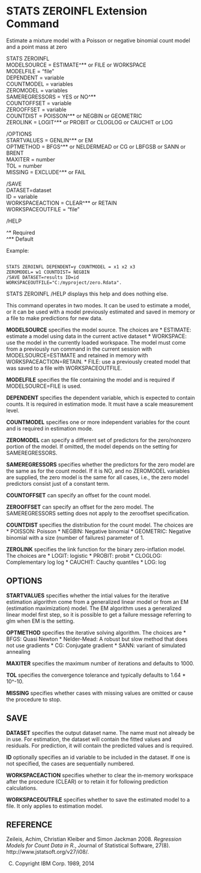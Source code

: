 <!-- rmarkdown v1 -->
STATS ZEROINFL Extension Command
================================

Estimate a mixture model with a Poisson or negative binomial count model and a point mass at zero

STATS ZEROINFL  
MODELSOURCE = ESTIMATE^&#42;&#42; or FILE or WORKSPACE  
MODELFILE = "file"  
DEPENDENT = variable  
COUNTMODEL = variables  
ZEROMODEL = variables  
SAMEREGRESSORS = YES or NO^&#42;&#42;  
COUNTOFFSET = variable  
ZEROOFFSET = variable  
COUNTDIST = POISSON^&#42;&#42; or NEGBIN or GEOMETRIC  
ZEROLINK = LOGIT^&#42;&#42; or PROBIT or CLOGLOG or CAUCHIT or LOG

/OPTIONS  
STARTVALUES = GENLIN^&#42;&#42; or EM  
OPTMETHOD = BFGS^&#42;&#42; or NELDERMEAD or CG or LBFGSB or SANN or BRENT  
MAXITER = number  
TOL = number  
MISSING = EXCLUDE^&#42;&#42; or FAIL

/SAVE  
DATASET=dataset  
ID = variable  
WORKSPACEACTION = CLEAR^&#42;&#42; or RETAIN  
WORKSPACEOUTFILE = "file"

/HELP

^&#42; Required  
^&#42;&#42; Default

Example:
```

STATS ZEROINFL DEPENDENT=y COUNTMODEL = x1 x2 x3
ZEROMODEL= w1 COUNTDIST= NEGBIN
/SAVE DATASET=results ID=id WORKSPACEOUTFILE="C:/myproject/zero.Rdata".
```
STATS ZEROINFL /HELP displays this help and does nothing else.

This command operates in two modes.  It can be used to estimate
a model, or it can be used with a model previously estimated
and saved in memory or a file to make predictions for new data.

**MODELSOURCE** specifies the model source.  The choices are
* ESTIMATE: estimate a model using data in the current active dataset
* WORKSPACE: use the model in the currently loaded workspace.
The model must come from a previously run command in
the current session with
MODELSOURCE=ESTIMATE and retained in memory with
WORKSPACEACTION=RETAIN.
* FILE: use a previously created model that was saved
to a file with WORKSPACEOUTFILE.

**MODELFILE** specifies the file containing the model
and is required if MODELSOURCE=FILE is used.

**DEPENDENT** specifies the dependent variable, which
is expected to contain counts.  It is required in
estimation mode.  It must have a scale measurement level.

**COUNTMODEL** specifies one or more independent variables
for the count and is required in estimation mode.

**ZEROMODEL** can specify a different set of predictors
for the zero/nonzero portion of the model.  If omitted,
the model depends on the setting for SAMEREGRESSORS.

**SAMEREGRESSORS** specifies whether the predictors
for the zero model are the same as for the count model.
If it is NO, and no ZEROMODEL variables are supplied,
the zero model is the same for all cases, i.e., the
zero model predictors consist just of a constant term.

**COUNTOFFSET** can specify an offset for the count model.

**ZEROOFFSET** can specify an offset for the zero model.
The SAMEREGRESSORS setting does not apply to the zerooffset
specification.

**COUNTDIST** specifies the distribution for the count model.
The choices are
* POISSON: Poisson
* NEGBIN: Negative binomial
* GEOMETRIC: Negative binomial with a size (number of failures) parameter of 1.

**ZEROLINK** specifies the link function for the binary
zero-inflation model.  The choices are
* LOGIT: logistic
* PROBIT: probit
* CLOGLOG: Complementary log log
* CAUCHIT: Cauchy quantiles
* LOG: log

OPTIONS
-------
**STARTVALUES** specifies whether the intial values for the
iterative estimation algorithm come from a generalized linear
model or from an EM (estimation maximization) model.  The EM
algorithm uses a generalized linear model first step, so it
is possible to get a failure message referring to glm when
EM is the setting.

**OPTMETHOD** specifies the iterative solving algorithm.
The choices are
* BFGS: Quasi Newton
* Nelder-Mead: A robust but slow method that does not
use gradients
* CG: Conjugate gradient
* SANN: variant of simulated annealing

**MAXITER** specifies the maximum number of iterations
and defaults to 1000.

**TOL** specifies the convergence tolerance and typically defaults to
1.64 &#42; 10^-10.

**MISSING** specifies whether cases with missing values are
omitted or cause the procedure to stop.

SAVE
----
**DATASET** specifies the output dataset name.  The name
must not already be in use.  For estimation, the dataset
will contain the fitted values and residuals.  For prediction,
it will contain the predicted values and is required.

**ID** optionally specifies an id variable to be
included in the dataset.  If one is not specified, the
cases are sequentially numbered.

**WORKSPACEACTION** specifies whether to clear the
in-memory workspace after the procedure (CLEAR) or
to retain it for following prediction calculations.

**WORKSPACEOUTFILE** specifies whether to save the
estimated model to a file.  It only applies to
estimation model.

REFERENCE
---------

Zeileis, Achim, Christian Kleiber and Simon Jackman 2008. *Regression Models for Count Data in R.*, Journal of Statistical Software, 27(8). http://www.jstatsoft.org/v27/i08/.

(C) Copyright IBM Corp. 1989, 2014